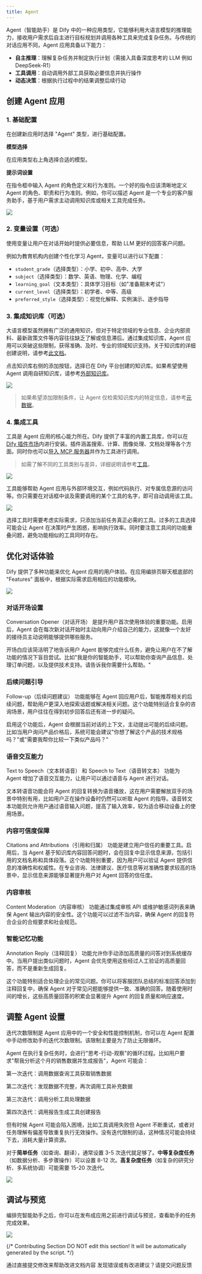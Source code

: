 ```yaml
---
title: Agent
---
```


Agent（智能助手）是 Dify 中的一种应用类型，它能够利用大语言模型的推理能力，接收用户需求后自主进行目标规划并调用各种工具来完成复杂任务。与传统的对话应用不同，Agent 应用具备以下能力：

- **自主推理**：理解复杂任务并制定执行计划（需接入具备深度思考的 LLM 例如 DeepSeek-R1）
- **工具调用**：自动调用外部工具获取必要信息并执行操作
- **动态决策**：根据执行过程中的结果调整后续行动

## 创建 Agent 应用

### 1. 基础配置

在创建新应用时选择 "Agent" 类型，进行基础配置。

**模型选择**

在应用类型右上角选择合适的模型。

**提示词设置**

在指令框中输入 Agent 的角色定义和行为准则。一个好的指令应该清晰地定义 Agent 的角色、职责和行为准则。例如，你可以描述 Agent 是一个专业的客户服务助手，基于用户需求主动调用知识库或相关工具完成任务。

![](https://assets-docs.dify.ai/2025/06/62055dd662fb28167e3123e91a7cc3f7.png)

### 2. 变量设置（可选）

使用变量让用户在对话开始时提供必要信息，帮助 LLM 更好的回答客户问题。

例如为教育机构内创建个性化学习 Agent，变量可以进行以下配置：

- `student_grade`（选择类型）：小学、初中、高中、大学
- `subject`（选择类型）：数学、英语、物理、化学、编程
- `learning_goal`（文本类型）：具体学习目标（如"准备期末考试"）
- `current_level`（选择类型）：初学者、中等、高级
- `preferred_style`（选择类型）：视觉化解释、实例演示、逐步指导

### 3. 集成知识库（可选）

大语言模型虽然拥有广泛的通用知识，但对于特定领域的专业信息、企业内部资料、最新政策文件等内容往往缺乏了解或信息滞后。通过集成知识库，Agent 应用可以突破这些限制，获得准确、及时、专业的领域知识支持。关于知识库的详细创建说明，请参考[此文档](/zh-hans/guides/knowledge-base/readme)。

点击知识库右侧的添加按钮，选择已在 Dify 平台创建的知识库。如果希望使用 Agent 调用自研知识库，请参考[外部知识库](/zh-hans/guides/knowledge-base/api-documentation/external-knowledge-api-documentation)。

![](https://assets-docs.dify.ai/2025/06/b014b1ea0047397054ef7bb9435d13e5.png)

> 如果希望添加限制条件，让 Agent 仅检索知识库内的特定信息，请参考[元数据](/zh-hans/guides/knowledge-base/metadata)。

### 4. 集成工具

工具是 Agent 应用的核心能力所在。Dify 提供了丰富的内置工具库，你可以在 [Dify 插件市场](https://marketplace.dify.ai/)内进行安装。插件涵盖搜索、计算、图像处理、文档处理等各个方面。同时你也可以[导入 MCP 服务器](/zh-hans/guides/tools/integrate-tool/mcp)并作为工具进行调用。

> 如需了解不同的工具类别与差异，详细说明请参考[工具](/zh-hans/guides/tools/readme)。

![](https://assets-docs.dify.ai/2025/06/6c8b1d1d273908831ea1676eff5c9224.png)

工具能够帮助 Agent 应用与外部环境交互，例如代码执行、对专属信息源的访问等。你只需要在对话框中谈及需要调用的某个工具的名字，即可自动调用该工具。

![](https://assets-docs.dify.ai/dify-enterprise-mintlify/zh_CN/guides/application-orchestrate/7adb47ad645fb7f1bd95848e78cb6a0f.png)

选择工具时需要考虑实际需求，只添加当前任务真正必需的工具。过多的工具选择可能会让 Agent 在决策时产生困惑，影响执行效率。同时要注意工具间的功能重叠问题，避免功能相似的工具同时存在。

## 优化对话体验

Dify 提供了多种功能来优化 Agent 应用的用户体验。在应用编排页聊天框底部的 "Features" 面板中，根据实际需求启用相应的功能模块。

![](https://assets-docs.dify.ai/2025/06/c223d51aa17add15abbddc31cc4e7795.png)

### 对话开场设置

Conversation Opener（对话开场） 是提升用户首次使用体验的重要功能。启用后，Agent 会在每次新对话开始时主动向用户介绍自己的能力，这就像一个友好的接待员主动说明能够提供哪些服务。

开场白应该简洁明了地告诉用户 Agent 能够完成什么任务，避免让用户在不了解功能的情况下盲目尝试。比如"我是你的智能助手，可以帮助你查询产品信息、处理订单问题，以及提供技术支持。请告诉我你需要什么帮助。"

### 后续问题引导

Follow-up（后续问题建议） 功能能够在 Agent 回应用户后，智能推荐相关的后续问题，帮助用户更深入地探索话题或解决相关问题。这个功能特别适合复杂的咨询场景，用户往往在得到初步回答后还有进一步的疑问。

启用这个功能后，Agent 会根据当前对话的上下文，主动提出可能的后续问题。比如当用户询问产品价格后，系统可能会建议"你想了解这个产品的技术规格吗？"或"需要我帮你比较一下类似产品吗？"

### 语音交互能力

Text to Speech（文本转语音） 和 Speech to Text（语音转文本） 功能为 Agent 增加了语音交互能力，让用户可以通过语音与 Agent 进行对话。

文本转语音功能会将 Agent 的回复转换为语音播放，这在用户需要解放双手的场景中特别有用，比如用户正在操作设备时仍然可以听取 Agent 的指导。语音转文本功能则允许用户通过语音输入问题，提高了输入效率，较为适合移动设备上的使用场景。

### 内容可信度保障

Citations and Attributions（引用和归属） 功能是建立用户信任的重要工具。启用后，当 Agent 基于知识库内容回答问题时，会在回复中显示信息来源，包括引用的文档名称和具体段落。这个功能特别重要，因为用户可以验证 Agent 提供信息的准确性和权威性。在专业咨询、法律建议、医疗信息等对准确性要求较高的场景中，显示信息来源能够显著提升用户对 Agent 回答的信任度。

### 内容审核

Content Moderation（内容审核） 功能通过集成审核 API 或维护敏感词列表来确保 Agent 输出内容的安全性。这个功能可以过滤不当内容，确保 Agent 的回复符合企业的合规要求和社会规范。

### 智能记忆功能

Annotation Reply（注释回复） 功能允许你手动添加高质量的问答对到系统缓存中。当用户提出类似问题时，Agent 会优先使用这些经过人工验证的高质量回答，而不是重新生成回复。

这个功能特别适合处理企业的常见问题。你可以将客服团队总结的标准回答添加到注释回复中，确保 Agent 对于常见问题能够提供一致、准确的回答。随着使用时间的增长，这些高质量回答的积累会显著提升 Agent 的回复质量和响应速度。

## 调整 Agent 设置

迭代次数限制是 Agent 应用中的一个安全和性能控制机制，你可以在 Agent 配置中手动修改助手的迭代次数限制。该限制主要是为了防止无限循环。

Agent 在执行复杂任务时，会进行"思考-行动-观察"的循环过程。比如用户要求"帮我分析这个月的销售数据并生成报告"，Agent 可能会：

第一次迭代：调用数据查询工具获取销售数据

第二次迭代：发现数据不完整，再次调用工具补充数据

第三次迭代：调用分析工具处理数据

第四次迭代：调用报告生成工具创建报告

但有时候 Agent 可能会陷入困境，比如工具调用失败但 Agent 不断重试，或者对任务理解有偏差导致重复执行无效操作。没有迭代限制的话，这种情况可能会持续下去，消耗大量计算资源。

对于**简单任务**（如查询、翻译），通常设置 3-5 次迭代就足够了。**中等复杂度任务**（如数据分析、多步骤操作）可以设置 8-12 次。**高复杂度任务**（如复杂的研究分析、多系统协调）可能需要 15-20 次迭代。

![](https://assets-docs.dify.ai/2025/06/214526c26b517bb82ce33835f140747f.png)

## 调试与预览

编排完智能助手之后，你可以在发布成应用之前进行调试与预览，查看助手的任务完成效果。

![](https://assets-docs.dify.ai/2025/06/64a4c1639b82f652a0048ec4a1ae56a0.png)

{/*
Contributing Section
DO NOT edit this section!
It will be automatically generated by the script.
*/}

<CardGroup cols="2">
    <Card
        title="编辑此页面"
        icon="pen-to-square"
        href="https://github.com/langgenius/dify-docs-mintlify/edit/main/zh-hans/guides/application-orchestrate/agent.mdx"
    >
        通过直接提交修改来帮助改进文档内容
    </Card>
    <Card
        title="提交问题"
        icon="github"
        href="https://github.com/langgenius/dify-docs-mintlify/issues/new?title=文档问题%3A%20&body=%23%23%20问题描述%0A%3C%21--%20请简要描述你发现的问题%20--%3E%0A%0A%23%23%20页面链接%0Ahttps%3A%2F%2Fgithub.com%2Flanggenius%2Fdify-docs-mintlify%2Fblob%2Fmain%2Fzh-hans/guides/application-orchestrate%2Fagent.mdx%0A%0A%23%23%20建议修改%0A%3C%21--%20如果有具体的修改建议，请在此说明%20--%3E%0A%0A%3C%21--%20感谢你对文档质量的关注！%20--%3E"
    >
        发现错误或有改进建议？请提交问题反馈
    </Card>
</CardGroup>
